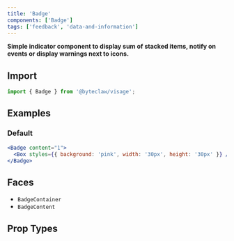 ```yaml
---
title: 'Badge'
components: ['Badge']
tags: ['feedback', 'data-and-information']
---
```


**Simple indicator component to display sum of stacked items, notify on events or display warnings next to icons.**

## Import

```js transpile=false
import { Badge } from '@byteclaw/visage';
```

## Examples

### Default

```jsx live=true
<Badge content="1">
  <Box styles={{ background: 'pink', width: '30px', height: '30px' }} />
</Badge>
```

## Faces

- `BadgeContainer`
- `BadgeContent`

## Prop Types

<PropTypes component="Badge" />
